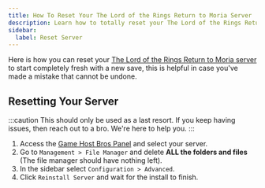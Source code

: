 ```yaml
---
title: How To Reset Your The Lord of the Rings Return to Moria Server
description: Learn how to totally reset your The Lord of the Rings Return to Moria dedicated server.
sidebar:
  label: Reset Server
---
```


Here is how you can reset your [The Lord of the Rings Return to Moria server](https://www.gamehostbros.com/the-lord-of-the-rings-return-to-moria-server-hosting/) to start completely fresh with a new save, this is helpful in case you've made a mistake that cannot be undone.

## Resetting Your Server

:::caution
This should only be used as a last resort. If you keep having issues, then reach out to a bro. We're here to help you.
:::

<Steps>

1. Access the [Game Host Bros Panel](https://panel.gamehostbros.com/) and select your server.
2. Go to `Management > File Manager` and delete **ALL the folders and files** (The file manager should have nothing left).
3. In the sidebar select `Configuration > Advanced`.
4. Click `Reinstall Server` and wait for the install to finish.
</Steps>